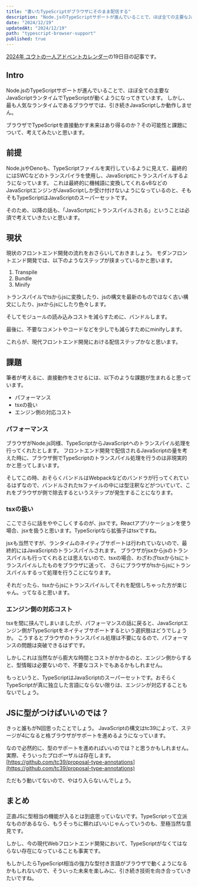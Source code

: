 ```yaml
---
title: "書いたTypeScriptがブラウザにそのまま配信する"
description: "Node.jsのTypeScriptサポートが進んでいることで、ほぼ全ての主要なJavaScriptランタイムでTypeScriptが動くようになってきています。しかし、最も人気なランタイムであるブラウザでは、引き続きJavaScriptしか動作しません。ブラウザでTypeScriptを直接動かす未来はあり得るのか？その可能性と課題について、考えてみたいと思います。"
date: "2024/12/19"
updatedAt: "2024/12/19"
path: "typescript-browser-support"
published: true
---
```


[2024年 ユウトの一人アドベントカレンダー](https://adventar.org/calendars/9980)の19日目の記事です。

## Intro

Node.jsのTypeScriptサポートが進んでいることで、ほぼ全ての主要なJavaScriptランタイムでTypeScriptが動くようになってきています。
しかし、最も人気なランタイムであるブラウザでは、引き続きJavaScriptしか動作しません。

ブラウザでTypeScriptを直接動かす未来はあり得るのか？その可能性と課題について、考えてみたいと思います。

## 前提

Node.jsやDenoも、TypeScriptファイルを実行しているように見えて、最終的にはSWCなどのトランスパイラを使用し、JavaScriptにトランスパイルするようになっています。
これは最終的に機械語に変換してくれるv8などのJavaScriptエンジンがJavaScriptしか受け付けないようになっているのと、そもそもTypeScriptはJavaScriptのスーパーセットです。

そのため、以降の話も、「JavaScrtptにトランスパイルされる」ということは必須で考えていきたいと思います。

## 現状

現状のフロントエンド開発の流れをおさらいしておきましょう。
モダンフロントエンド開発では、以下のようなステップが挟まっているかと思います。

1. Transpile
2. Bundle
3. Minify

トランスパイルでtsからjsに変換したり、jsの構文を最新のものではなく古い構文にしたり、jsxからjsにしたり色々します。

そしてモジュールの読み込みコストを減らすために、バンドルします。

最後に、不要なコメントやコードなどを少しでも減らすためにminifyします。

これらが、現代フロントエンド開発における配信ステップかなと思います。

## 課題

筆者が考えるに、直接動作をさせるには、以下のような課題が生まれると思っています。

- パフォーマンス
- tsxの扱い
- エンジン側の対応コスト

### パフォーマンス

ブラウザがNode.js同様、TypeScriptからJavaScriptへのトランスパイル処理を行ってくれたとします。
フロントエンド開発で配信されるJavaScriptの量を考えた時に、ブラウザ側でTypeScriptのトランスパイル処理を行うのは非現実的かと思ってしまいます。

そしてこの時、おそらくバンドルはWebpackなどのバンドラが行ってくれているはずなので、バンドルされたtsファイルの中には型注釈などがついていて、これをブラウザが側で除去するというステップが発生することになります。

### tsxの扱い

ここでさらに話をややこしくするのが、jsxです。Reactアプリケーションを使う場合、jsxを扱うと思います。TypeScriptなら拡張子はtsxですね。

jsxも当然ですが、ランタイムのネイティブサポートは行われていないので、最終的にはJavaScriptのトランスパイルされます。
ブラウザがjsxからjsのトランスパイルも行ってくれるとは思えないので、tsxの場合、わざわざtsxからtsにトランスパイルしたものをブラウザに送って、
さらにブラウザがtsからjsにトランスパイルするって処理を行うことになります。

それだったら、tsxからjsにトランスパイルしてそれを配信しちゃった方が楽じゃん。ってなると思います。

### エンジン側の対応コスト

tsxを間に挟んでしまいましたが、パフォーマンスの話に戻ると、JavaScriptエンジン側がTypeScriptをネイティブサポートするという選択肢はどうでしょうか。
こうするとブラウザのトランスパイル処理は不要になるので、パフォーマンスの問題は突破できるはずです。

しかしこれは当然ながら膨大な時間とコストがかかるのと、エンジン側からすると、型情報は必要ないので、不要なコストでもあるかもしれません。

もっというと、TypeScriptはJavaScriptのスーパーセットです。おそらくTypeScriptが真に独立した言語にならない限りは、エンジンが対応することもないでしょう。

## JSに型がつけばいいのでは？

きっと誰もがN回思ったことでしょう。
JavaScriptの構文はtc39によって、ステージが4になると格ブラウザがサポートを進めるようになっています。

なので必然的に、型のサポートを進めればいいのでは？と思うかもしれません。
実際、そういったプロポーザルは存在します。[https://github.com/tc39/proposal-type-annotations](https://github.com/tc39/proposal-type-annotations)

ただもう動いてないので、やはり入らないんでしょう。

## まとめ

正直JSに型相当の機能が入るとは到底思っていないです。TypeScriptって立派なものがあるなら、もうそっちに頼ればいいじゃんっていうのも、至極当然な意見です。

しかし、今の現代Webフロントエンド開発において、TypeScriptがなくてはならない存在になっていることも事実です。

もしかしたらTypeScript相当の強力な型付き言語がブラウザで動くようになるかもしれないので、そういった未来を楽しみに、引き続き技術を向き合っていきたいですね。